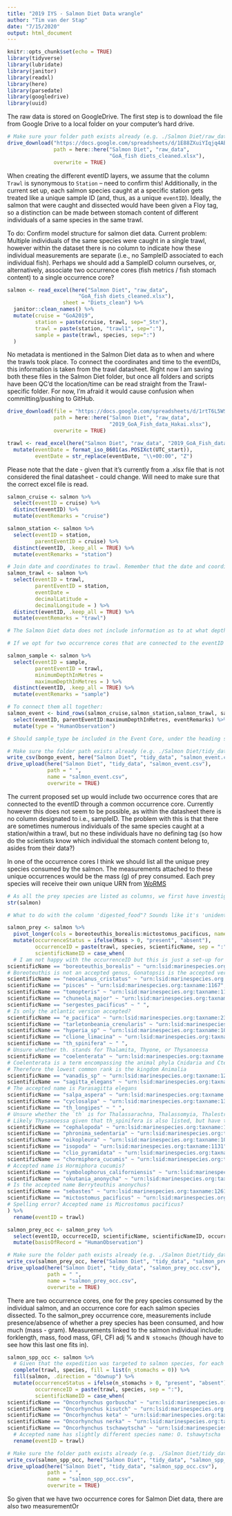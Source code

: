 ```yaml
---
title: "2019 IYS - Salmon Diet Data wrangle"
author: "Tim van der Stap"
date: "7/15/2020"
output: html_document
---
```


```r
knitr::opts_chunk$set(echo = TRUE)
library(tidyverse)
library(lubridate)
library(janitor)
library(readxl)
library(here)
library(parsedate)
library(googledrive)
library(uuid)
```

The raw data is stored on GoogleDrive. The first step is to download the file from Google Drive to a local folder on your computer's hard drive. 

``` r
# Make sure your folder path exists already (e.g. ./Salmon Diet/raw_data)
drive_download("https://docs.google.com/spreadsheets/d/1E88ZXuiYIqjq4ABl2GDB7Kp0UAG-0tIM/edit#gid=2020388317", 
               path = here::here("Salmon Diet", "raw_data", 
                                 "GoA_fish diets_cleaned.xlsx"),
               overwrite = TRUE)
```

When creating the different eventID layers, we assume that the column `Trawl` is synonymous to `Station` -- need to confirm this! Additionally, in the current set up, each salmon species caught at a specific station gets treated like a unique sample ID (and, thus, as a unique `eventID`). Ideally, the salmon that were caught and dissected would have been given a Floy tag, so a distinction can be made between stomach content of different individuals of a same species in the same trawl. 

To do: Confirm model structure for salmon diet data. Current problem: Multiple individuals of the same species were caught in a single trawl, however within the dataset there is no column to indicate how these individual measurements are separate (i.e., no SampleID associated to each individual fish). Perhaps we should add a SampleID column ourselves, or, alternatively, associate two occurrence cores (fish metrics / fish stomach content) to a single occurrence core?

``` r
salmon <- read_excel(here("Salmon Diet", "raw_data", 
                       "GoA_fish diets_cleaned.xlsx"), 
                  sheet = "Diets_clean") %>%
  janitor::clean_names() %>%
  mutate(cruise = "GoA2019",
         station = paste(cruise, trawl, sep="_Stn"),
         trawl = paste(station, "trawl1", sep=":"),
         sample = paste(trawl, species, sep=":")
  )
```

No metadata is mentioned in the Salmon Diet data as to when and where the trawls took place. To connect the coordinates and time to the eventIDs, this information is taken from the trawl datasheet. Right now I am saving both these files in the Salmon Diet folder, but once all folders and scripts have been QC'd the location/time can be read straight from the Trawl-specific folder. For now, I'm afraid it would cause confusion when committing/pushing to GitHub. 

``` r
drive_download(file = "https://docs.google.com/spreadsheets/d/1rtT6L5WSi_UiiXfoS95wnDqA8loc959T/edit#gid=668595086", 
               path = here::here("Salmon Diet", "raw_data", 
                                 "2019_GoA_Fish_data_Hakai.xlsx"),
               overwrite = TRUE)

trawl <- read_excel(here("Salmon Diet", "raw_data", "2019_GoA_Fish_data_Hakai.xlsx")) %>%
  mutate(eventDate = format_iso_8601(as.POSIXct(UTC_start)),
         eventDate = str_replace(eventDate, "\\+00:00", "Z")

```

Please note that the date - given that it's currently from a .xlsx file that is not considered the final datasheet - could change. Will need to make sure that the correct excel file is read. 

``` r
salmon_cruise <- salmon %>% 
  select(eventID = cruise) %>%
  distinct(eventID) %>%
  mutate(eventRemarks = "cruise")

salmon_station <- salmon %>%
  select(eventID = station,
         parentEventID = cruise) %>% 
  distinct(eventID, .keep_all = TRUE) %>% 
  mutate(eventRemarks = "station")

# Join date and coordinates to trawl. Remember that the date and coordinates are not from the Salmon Diet data sheet, but from the trawl data sheet. Should minimum and maximum depth of the trawl be included here as well if the information becomes available? 
salmon_trawl <- salmon %>%
  select(eventID = trawl,
         parentEventID = station,
         eventDate = 
         decimalLatitude = 
         decimalLongitude = ) %>%
  distinct(eventID, .keep_all = TRUE) %>%
  mutate(eventRemarks = "trawl")

# The Salmon Diet data does not include information as to at what depths the trawls were conducted. Currently I believe this information is also not present in the general Trawl data. Should this information become available it should be connected to the general trawl information, along with info such as: volume water filter, speed at which the vessel was traveling during trawl, starting & finish lat/longs of trawl. 

# If we opt for two occurrence cores that are connected to the eventID through a common occurrenceID, then the following lines of code are not necessary: 

salmon_sample <- salmon %>% 
  select(eventID = sample,
         parentEventID = trawl,
         minimumDepthInMetres = 
         maximumDepthInMetres = ) %>% 
  distinct(eventID, .keep_all = TRUE) %>% 
  mutate(eventRemarks = "sample")

# To connect them all together: 
salmon_event <- bind_rows(salmon_cruise,salmon_station,salmon_trawl, salmon_sample) %>%
  select(eventID, parentEventID:maximumDepthInMetres, eventRemarks) %>%
  mutate(type = "HumanObservation")

# Should sample_type be included in the Event Core, under the heading samplingProtocol? 

# Make sure the folder path exists already (e.g. ./Salmon Diet/tidy_data)
write_csv(bongo_event, here("Salmon Diet", "tidy_data", "salmon_event.csv"))
drive_upload(here("Salmon Diet", "tidy_data", "salmon_event.csv"),
             path = " ",
             name = "salmon_event.csv",
             overwrite = TRUE)
```

The current proposed set up would include two occurrence cores that are connected to the eventID through a common occurrence core. Currently however this does not seem to be possible, as within the datasheet there is no column designated to i.e., sampleID. The problem with this is that there are sometimes numerous individuals of the same species caught at a station/within a trawl, but no these individuals have no defining tag (so how do the scientists know which individual the stomach content belong to, asides from their data?)

In one of the occurrence cores I think we should list all the unique prey species consumed by the salmon. The measurements attached to these unique occurrences would be the mass (g) of prey consumed. Each prey species will receive their own unique URN from [WoRMS](http://www.marinespecies.org/)

``` r
# As all the prey species are listed as columns, we first have investigate all the unique prey species consumed, as these will get their associated WoRMS URN. There is also a column `digested_food` which will not have an associated URN. 
str(salmon)

# What to do with the column 'digested_food"? Sounds like it's 'unidentified species'. Occurrence of prey present or absent based on whether mass (g) has been recorded in the stomach content. 

salmon_prey <- salmon %>%
  pivot_longer(cols = boreoteuthis_borealis:mictostomus_pacificus, names_to = "scientificName", values_to = "Mass") %>%
  mutate(occurrenceStatus = ifelse(Mass > 0, "present", "absent"),
         occurrenceID = paste(trawl, species, scientificName, sep = ":"),
         scientificNameID = case_when(
  # I am not happy with the occurrenceID but this is just a set-up for now. 
scientificName == "boreoteuthis_borealis" ~ "urn:lsid:marinespecies.org:taxname:342326",
# Boreoteuthis is not an accepted genus, Gonatopsis is the accepted version?
scientificName == "neocalanus_cristatus" ~ "urn:lsid:marinespecies.org:taxname:104470",
scientificName == "pisces" ~ "urn:lsid:marinespecies.org:taxname:1167",
scientificName == "tomopteris" ~ "urn:lsid:marinespecies.org:taxname:11676",
scientificName == "chuneola_major" ~ "urn:lsid:marinespecies.org:taxname:431286" ,
scientificName == "sergestes_pacificus" ~ " ",
# Is only the atlantic version accepted?
scientificName == "e_pacifica" ~ "urn:lsid:marinespecies.org:taxname:237851",
scientificName == "tarletonbeania_crenularis" ~ "urn:lsid:marinespecies.org:taxname:282927",
scientificName == "hyperia_sp" ~ "urn:lsid:marinespecies.org:taxname:101796",
scientificName == "clione_limacina" ~ "urn:lsid:marinespecies.org:taxname:139178",
scientificName == "th_spinifera" ~ " ",
# Unsure whether th. stands for Thalamita, Thyone, or Thysanoessa
scientificName == "coelenterata" ~ "urn:lsid:marinespecies.org:taxname:2",
# Coelenterata is a term encompassing the animal phyla Cnidaria and Ctenophora? 
# Therefore the lowest common rank is the kingdom Animalia
scientificName == "vanadis_sp" ~ "urn:lsid:marinespecies.org:taxname:129150",
scientificName == "sagitta_elegans" ~ "urn:lsid:marinespecies.org:taxname:105440",
# The accepted name is Parasagitta elegans
scientificName == "salpa_aspera" ~ "urn:lsid:marinespecies.org:taxname:137270",
scientificName == "cyclosalpa" ~ "urn:lsid:marinespecies.org:taxname:137227", 
scientificName == "th_longipes" ~ " ",
# Unsure whether the `th` is for Thalassarachna, Thalassomyia, Thalestris, Thaumatops or Thysanoessa
# Likely Thysanoessa given that th_spinifera is also listed, but have to confirm. 
scientificName == "cephalopoda" ~ "urn:lsid:marinespecies.org:taxname:11707",
scientificName == "phronima_sedentaria" ~ "urn:lsid:marinespecies.org:taxname:103272",
scientificName == "oikopleura" ~ "urn:lsid:marinespecies.org:taxname:103367",
scientificName == "isopoda" ~ "urn:lsid:marinespecies.org:taxname:1131",
scientificName == "clio_pyramidata" ~ "urn:lsid:marinespecies.org:taxname:139033",
scientificName == "chormiphora_cucumis" ~ "urn:lsid:marinespecies.org:taxname:106382"
# Accepted name is Hormiphora cucumis?
scientificName == "symbolophorus_californiensis" ~ "urn:lsid:marinespecies.org:taxname:272733",
scientificName == "okutania_anonycha" ~ "urn:lsid:marinespecies.org:taxname:342285",
# Is the accepted name Berryteuthis anonychus?
scientificName == "sebastes" ~ "urn:lsid:marinespecies.org:taxname:126175",
scientificName == "mictostomus_pacificus" ~ "urn:lsid:marinespecies.org:taxname:274294")
# Spelling error? Accepted name is Microstomus pacificus?
) %>%
  rename(eventID = trawl)

salmon_prey_occ <- salmon_prey %>%
  select(eventID, occurreceID, scientificName, scientificNameID, occurrenceStatus) %>%
  mutate(basisOfRecord = "HumanObservation")

# Make sure the folder path exists already (e.g. ./Salmon Diet/tidy_data)
write_csv(salmon_prey_occ, here("Salmon Diet", "tidy_data", "salmon_prey_occ.csv"))
drive_upload(here("Salmon Diet", "tidy_data", "salmon_prey_occ.csv"),
             path = " ",
             name = "salmon_prey_occ.csv",
             overwrite = TRUE)
```

There are two occurrence cores, one for the prey species consumed by the individual salmon, and an occurrence core for each salmon species dissected. To the salmon_prey occurrence core, measurements include presence/absence of whether a prey species has been consumed, and how much (mass - gram). Measurements linked to the salmon individual include: forklength, mass, food mass, GFI, CFI adj % and `N stomachs` (though have to see how this last one fits in). 
``` r
salmon_spp_occ <- salmon %>%
  # Given that the expedition was targeted to salmon species, for each station we'll include whether each of the five salmon species were caught (present) or not (absent): 
  complete(trawl, species, fill = list(n_stomachs = 0)) %>%
  fill(salmon, .direction = "downup") %>%
  mutate(occurrenceStatus = ifelse(n_stomachs > 0, "present", "absent"),
         occurrenceID = paste(trawl, species, sep = ":"),
         scientificNameID = case_when(
scientificName == "Oncorhynchus gorbuscha" ~ "urn:lsid:marinespecies.org:taxname:127182",
scientificName == "Oncorhynchus kisutch" ~ "urn:lsid:marinespecies.org:taxname:127184",
scientificName == "Oncorhynchus keta" ~ "urn:lsid:marinespecies.org:taxname:127183",
scientificName == "Oncorhynchus nerka" ~ "urn:lsid:marinespecies.org:taxname:254569",
scientificName == "Oncorhynchus tschawytscha" ~ "urn:lsid:marinespecies.org:taxname:158075")) %>%
  # Accepted name has slightly different species name: O. tshawytscha
  rename(eventID = trawl)

# Make sure the folder path exists already (e.g. ./Salmon Diet/tidy_data)
write_csv(salmon_spp_occ, here("Salmon Diet", "tidy_data", "salmon_spp_occ.csv"))
drive_upload(here("Salmon Diet", "tidy_data", "salmon_spp_occ.csv"),
             path = " ",
             name = "salmon_spp_occ.csv",
             overwrite = TRUE)
```

So given that we have two occurrence cores for Salmon Diet data, there are also two measurementOr
